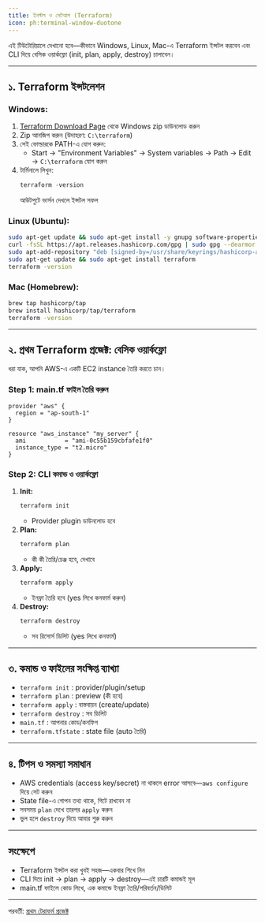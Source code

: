 ```yaml
---
title: ইনস্টল ও সেটআপ (Terraform)
icon: ph:terminal-window-duotone
---
```


এই টিউটোরিয়ালে দেখানো হবে—কীভাবে Windows, Linux, Mac-এ Terraform ইন্সটল করবেন এবং CLI দিয়ে বেসিক ওয়ার্কফ্লো (init, plan, apply, destroy) চালাবেন।

---

## ১. Terraform ইন্সটলেশন

### Windows:
1. [Terraform Download Page](https://developer.hashicorp.com/terraform/downloads) থেকে Windows zip ডাউনলোড করুন
2. Zip আনজিপ করুন (উদাহরণ: `C:\terraform`)
3. সেই ফোল্ডারকে PATH-এ যোগ করুন:
   - Start → "Environment Variables" → System variables → Path → Edit → `C:\terraform` যোগ করুন
4. টার্মিনালে লিখুন:
   ```powershell
   terraform -version
   ```
   আউটপুটে ভার্সন দেখলে ইন্সটল সফল

### Linux (Ubuntu):
```bash
sudo apt-get update && sudo apt-get install -y gnupg software-properties-common curl
curl -fsSL https://apt.releases.hashicorp.com/gpg | sudo gpg --dearmor -o /usr/share/keyrings/hashicorp-archive-keyring.gpg
sudo apt-add-repository "deb [signed-by=/usr/share/keyrings/hashicorp-archive-keyring.gpg] https://apt.releases.hashicorp.com $(lsb_release -cs) main"
sudo apt-get update && sudo apt-get install terraform
terraform -version
```

### Mac (Homebrew):
```bash
brew tap hashicorp/tap
brew install hashicorp/tap/terraform
terraform -version
```

---

## ২. প্রথম Terraform প্রজেক্ট: বেসিক ওয়ার্কফ্লো

ধরা যাক, আপনি AWS-এ একটি EC2 instance তৈরি করতে চান।

### Step 1: main.tf ফাইল তৈরি করুন
```hcl
provider "aws" {
  region = "ap-south-1"
}

resource "aws_instance" "my_server" {
  ami           = "ami-0c55b159cbfafe1f0"
  instance_type = "t2.micro"
}
```

### Step 2: CLI কমান্ড ও ওয়ার্কফ্লো

1. **Init:**
   ```bash
   terraform init
   ```
   - Provider plugin ডাউনলোড হবে
2. **Plan:**
   ```bash
   terraform plan
   ```
   - কী কী তৈরি/চেঞ্জ হবে, দেখাবে
3. **Apply:**
   ```bash
   terraform apply
   ```
   - ইনফ্রা তৈরি হবে (yes লিখে কনফার্ম করুন)
4. **Destroy:**
   ```bash
   terraform destroy
   ```
   - সব রিসোর্স ডিলিট (yes লিখে কনফার্ম)

---

## ৩. কমান্ড ও ফাইলের সংক্ষিপ্ত ব্যাখ্যা

- `terraform init` : provider/plugin/setup
- `terraform plan` : preview (কী হবে)
- `terraform apply` : বাস্তবায়ন (create/update)
- `terraform destroy` : সব ডিলিট
- `main.tf` : আপনার কোড/কনফিগ
- `terraform.tfstate` : state file (auto তৈরি)

---

## ৪. টিপস ও সমস্যা সমাধান

- AWS credentials (access key/secret) না থাকলে error আসবে—`aws configure` দিয়ে সেট করুন
- State file-এ গোপন তথ্য থাকে, গিটে রাখবেন না
- সবসময় `plan` দেখে তারপর `apply` করুন
- ভুল হলে `destroy` দিয়ে আবার শুরু করুন

---

## সংক্ষেপে

- Terraform ইন্সটল করা খুবই সহজ—একবার শিখে নিন
- CLI দিয়ে init → plan → apply → destroy—এই চারটি কমান্ডই মূল
- main.tf ফাইলে কোড লিখে, এক কমান্ডে ইনফ্রা তৈরি/পরিবর্তন/ডিলিট

---

পরবর্তী: [প্রথম টেরাফর্ম প্রজেক্ট](./module-1#প্রথম-টেরাফর্ম-প্রজেক্ট)
